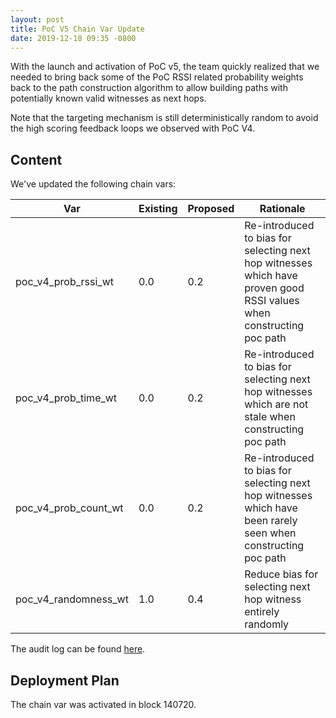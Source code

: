 ```yaml
---
layout: post
title: PoC V5 Chain Var Update
date: 2019-12-18 09:35 -0800
---
```


With the launch and activation of PoC v5, the team quickly realized that we needed to bring back
some of the PoC RSSI related probability weights back to the path construction algorithm to allow
building paths with potentially known valid witnesses as next hops.

<!--truncate-->

Note that the targeting mechanism is still deterministically random to avoid the high scoring
feedback loops we observed with PoC V4.

## Content

We've updated the following chain vars:

| Var                  | Existing | Proposed | Rationale                                                                                                            |
| -------------------- | -------- | -------- | -------------------------------------------------------------------------------------------------------------------- |
| poc_v4_prob_rssi_wt  | 0.0      | 0.2      | Re-introduced to bias for selecting next hop witnesses which have proven good RSSI values when constructing poc path |
| poc_v4_prob_time_wt  | 0.0      | 0.2      | Re-introduced to bias for selecting next hop witnesses which are not stale when constructing poc path                |
| poc_v4_prob_count_wt | 0.0      | 0.2      | Re-introduced to bias for selecting next hop witnesses which have been rarely seen when constructing poc path        |
| poc_v4_randomness_wt | 1.0      | 0.4      | Reduce bias for selecting next hop witness entirely randomly                                                         |

The audit log can be found [here](https://github.com/helium/miner/blob/master/audit/var-12.md).

## Deployment Plan

The chain var was activated in block 140720.

